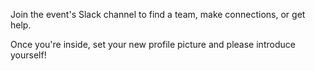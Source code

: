 Join the event's Slack channel to find a team, make connections, or get help.

Once you're inside, set your new profile picture and please introduce yourself!